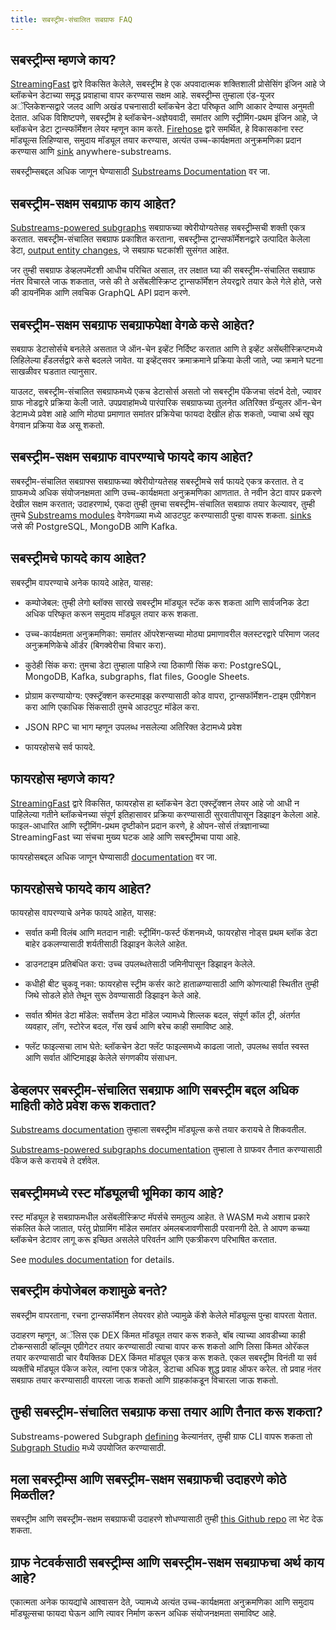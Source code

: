 ```yaml
---
title: सबस्ट्रीम-संचालित सबग्राफ FAQ
---
```


## सबस्ट्रीम्स म्हणजे काय?

[StreamingFast](https://www.streamingfast.io/) द्वारे विकसित केलेले, सबस्ट्रीम हे एक अपवादात्मक शक्तिशाली प्रोसेसिंग इंजिन आहे जे ब्लॉकचेन डेटाच्या समृद्ध प्रवाहाचा वापर करण्यास सक्षम आहे. सबस्ट्रीम्स तुम्हाला एंड-यूजर अॅप्लिकेशन्सद्वारे जलद आणि अखंड पचनासाठी ब्लॉकचेन डेटा परिष्कृत आणि आकार देण्यास अनुमती देतात. अधिक विशिष्‍टपणे, सबस्ट्रीम हे ब्लॉकचेन-अज्ञेयवादी, समांतर आणि स्‍ट्रीमिंग-प्रथम इंजिन आहे, जे ब्लॉकचेन डेटा ट्रान्स्फॉर्मेशन लेयर म्हणून काम करते. [Firehose](https://firehose.streamingfast.io) द्वारे समर्थित, हे विकासकांना रस्ट मॉड्यूल्स लिहिण्यास, समुदाय मॉड्यूल तयार करण्यास, अत्यंत उच्च-कार्यक्षमता अनुक्रमणिका प्रदान करण्यास आणि [sink](/substreams/developers-guide/sink-targets/README/#substream-) anywhere-substreams.

सबस्ट्रीम्सबद्दल अधिक जाणून घेण्यासाठी [Substreams Documentation](/substreams/README/) वर जा.

## सबस्ट्रीम-सक्षम सबग्राफ काय आहेत?

[Substreams-powered subgraphs](/cookbook/substreams-powered-subgraphs/) सबग्राफच्या क्वेरीयोग्यतेसह सबस्ट्रीम्सची शक्ती एकत्र करतात. सबस्ट्रीम-संचालित सबग्राफ प्रकाशित करताना, सबस्ट्रीम्स ट्रान्सफॉर्मेशनद्वारे उत्पादित केलेला डेटा, [output entity changes](https://github.com/streamingfast/substreams-sink-entity-changes/blob/develop/substreams-entity-change/src/tables.rs), जे सबग्राफ घटकांशी सुसंगत आहेत.

जर तुम्ही सबग्राफ डेव्हलपमेंटशी आधीच परिचित असाल, तर लक्षात घ्या की सबस्ट्रीम-संचालित सबग्राफ नंतर विचारले जाऊ शकतात, जसे की ते असेंबलीस्क्रिप्ट ट्रान्सफॉर्मेशन लेयरद्वारे तयार केले गेले होते, जसे की डायनॅमिक आणि लवचिक GraphQL API प्रदान करणे.

## सबस्ट्रीम-सक्षम सबग्राफ सबग्राफपेक्षा वेगळे कसे आहेत?

सबग्राफ डेटासोर्सचे बनलेले असतात जे ऑन-चेन इव्हेंट निर्दिष्ट करतात आणि ते इव्हेंट असेंब्लीस्क्रिप्टमध्ये लिहिलेल्या हँडलर्सद्वारे कसे बदलले जावेत. या इव्हेंट्सवर क्रमाक्रमाने प्रक्रिया केली जाते, ज्या क्रमाने घटना साखळीवर घडतात त्यानुसार.

याउलट, सबस्ट्रीम-संचालित सबग्राफमध्ये एकच डेटासोर्स असतो जो सबस्ट्रीम पॅकेजचा संदर्भ देतो, ज्यावर ग्राफ नोडद्वारे प्रक्रिया केली जाते. उपप्रवाहांमध्ये पारंपारिक सबग्राफच्या तुलनेत अतिरिक्त ग्रॅन्युलर ऑन-चेन डेटामध्ये प्रवेश आहे आणि मोठ्या प्रमाणात समांतर प्रक्रियेचा फायदा देखील होऊ शकतो, ज्याचा अर्थ खूप वेगवान प्रक्रिया वेळ असू शकतो.

## सबस्ट्रीम-सक्षम सबग्राफ वापरण्याचे फायदे काय आहेत?

सबस्ट्रीम-संचालित सबग्राफ्स सबग्राफच्या क्वेरीयोग्यतेसह सबस्ट्रीमचे सर्व फायदे एकत्र करतात. ते द ग्राफमध्ये अधिक संयोजनक्षमता आणि उच्च-कार्यक्षमता अनुक्रमणिका आणतात. ते नवीन डेटा वापर प्रकरणे देखील सक्षम करतात; उदाहरणार्थ, एकदा तुम्ही तुमचा सबस्ट्रीम-संचालित सबग्राफ तयार केल्यावर, तुम्ही तुमचे [Substreams modules](/substreams/developers-guide/creating-your-manifest/#module-definitions) वेगवेगळ्या मध्ये आउटपुट करण्यासाठी पुन्हा वापरू शकता. [sinks](/substreams/developers-guide/sink-targets/#substreams-sinks-overview) जसे की PostgreSQL, MongoDB आणि Kafka.

## सबस्ट्रीमचे फायदे काय आहेत?

सबस्ट्रीम वापरण्याचे अनेक फायदे आहेत, यासह:

-   कम्पोजेबल: तुम्ही लेगो ब्लॉक्स सारखे सबस्ट्रीम मॉड्यूल स्टॅक करू शकता आणि सार्वजनिक डेटा अधिक परिष्कृत करून समुदाय मॉड्यूल तयार करू शकता.

-   उच्च-कार्यक्षमता अनुक्रमणिका: समांतर ऑपरेशन्सच्या मोठ्या प्रमाणावरील क्लस्टरद्वारे परिमाण जलद अनुक्रमणिकेचे ऑर्डर (बिगक्वेरीचा विचार करा).

-   कुठेही सिंक करा: तुमचा डेटा तुम्हाला पाहिजे त्या ठिकाणी सिंक करा: PostgreSQL, MongoDB, Kafka, subgraphs, flat files, Google Sheets.

-   प्रोग्राम करण्यायोग्य: एक्स्ट्रॅक्शन कस्टमाइझ करण्यासाठी कोड वापरा, ट्रान्सफॉर्मेशन-टाइम एग्रीगेशन करा आणि एकाधिक सिंकसाठी तुमचे आउटपुट मॉडेल करा.

-   JSON RPC चा भाग म्हणून उपलब्ध नसलेल्या अतिरिक्त डेटामध्ये प्रवेश

-   फायरहोसचे सर्व फायदे.

## फायरहोस म्हणजे काय?

[StreamingFast](https://www.streamingfast.io/) द्वारे विकसित, फायरहोस हा ब्लॉकचेन डेटा एक्स्ट्रॅक्शन लेयर आहे जो आधी न पाहिलेल्या गतीने ब्लॉकचेनच्या संपूर्ण इतिहासावर प्रक्रिया करण्यासाठी सुरवातीपासून डिझाइन केलेला आहे. फाइल-आधारित आणि स्ट्रीमिंग-प्रथम दृष्टीकोन प्रदान करणे, हे ओपन-सोर्स तंत्रज्ञानाच्या StreamingFast च्या संचचा मुख्य घटक आहे आणि सबस्ट्रीमचा पाया आहे.

फायरहोसबद्दल अधिक जाणून घेण्यासाठी [documentation](https://firehose.streamingfast.io/) वर जा.

## फायरहोसचे फायदे काय आहेत?

फायरहोस वापरण्याचे अनेक फायदे आहेत, यासह:

-   सर्वात कमी विलंब आणि मतदान नाही: स्ट्रीमिंग-फर्स्ट फॅशनमध्ये, फायरहोस नोड्स प्रथम ब्लॉक डेटा बाहेर ढकलण्यासाठी शर्यतीसाठी डिझाइन केलेले आहेत.

-   डाउनटाइम प्रतिबंधित करा: उच्च उपलब्धतेसाठी जमिनीपासून डिझाइन केलेले.

-   कधीही बीट चुकवू नका: फायरहोस स्ट्रीम कर्सर काटे हाताळण्यासाठी आणि कोणत्याही स्थितीत तुम्ही जिथे सोडले होते तेथून सुरू ठेवण्यासाठी डिझाइन केले आहे.

-   सर्वात श्रीमंत डेटा मॉडेल: सर्वोत्तम डेटा मॉडेल ज्यामध्ये शिल्लक बदल, संपूर्ण कॉल ट्री, अंतर्गत व्यवहार, लॉग, स्टोरेज बदल, गॅस खर्च आणि बरेच काही समाविष्ट आहे.

-   फ्लॅट फाइल्सचा लाभ घेते: ब्लॉकचेन डेटा फ्लॅट फाइल्समध्ये काढला जातो, उपलब्ध सर्वात स्वस्त आणि सर्वात ऑप्टिमाइझ केलेले संगणकीय संसाधन.

## डेव्हलपर सबस्ट्रीम-संचालित सबग्राफ आणि सबस्ट्रीम बद्दल अधिक माहिती कोठे प्रवेश करू शकतात?

[Substreams documentation](/substreams/README/) तुम्हाला सबस्ट्रीम मॉड्यूल्स कसे तयार करायचे ते शिकवतील.

[Substreams-powered subgraphs documentation](/cookbook/substreams-powered-subgraphs/) तुम्हाला ते ग्राफवर तैनात करण्यासाठी पॅकेज कसे करायचे ते दर्शवेल.

## सबस्ट्रीममध्ये रस्ट मॉड्यूलची भूमिका काय आहे?

रस्ट मॉड्यूल हे सबग्राफमधील असेंबलीस्क्रिप्ट मॅपर्सचे समतुल्य आहेत. ते WASM मध्ये अशाच प्रकारे संकलित केले जातात, परंतु प्रोग्रामिंग मॉडेल समांतर अंमलबजावणीसाठी परवानगी देते. ते आपण कच्च्या ब्लॉकचेन डेटावर लागू करू इच्छित असलेले परिवर्तन आणि एकत्रीकरण परिभाषित करतात.

See [modules documentation](/substreams/developers-guide/modules/types/) for details.

## सबस्ट्रीम कंपोजेबल कशामुळे बनते?

सबस्ट्रीम वापरताना, रचना ट्रान्सफॉर्मेशन लेयरवर होते ज्यामुळे कॅशे केलेले मॉड्यूल्स पुन्हा वापरता येतात.

उदाहरण म्हणून, अॅलिस एक DEX किंमत मॉड्यूल तयार करू शकते, बॉब त्याच्या आवडीच्या काही टोकन्ससाठी व्हॉल्यूम एग्रीगेटर तयार करण्यासाठी त्याचा वापर करू शकतो आणि लिसा किंमत ओरॅकल तयार करण्यासाठी चार वैयक्तिक DEX किंमत मॉड्यूल एकत्र करू शकते. एकल सबस्ट्रीम विनंती या सर्व व्यक्तींचे मॉड्यूल पॅकेज करेल, त्यांना एकत्र जोडेल, डेटाचा अधिक शुद्ध प्रवाह ऑफर करेल. तो प्रवाह नंतर सबग्राफ तयार करण्यासाठी वापरला जाऊ शकतो आणि ग्राहकांकडून विचारला जाऊ शकतो.

## तुम्ही सबस्ट्रीम-संचालित सबग्राफ कसा तयार आणि तैनात करू शकता?

Substreams-powered Subgraph [defining](/cookbook/substreams-powered-subgraphs/) केल्यानंतर, तुम्ही ग्राफ CLI वापरू शकता तो [Subgraph Studio](https://thegraph.com/studio/) मध्ये उपयोजित करण्यासाठी.

## मला सबस्ट्रीम्स आणि सबस्ट्रीम-सक्षम सबग्राफची उदाहरणे कोठे मिळतील?

सबस्ट्रीम आणि सबस्ट्रीम-सक्षम सबग्राफची उदाहरणे शोधण्यासाठी तुम्ही [this Github repo](https://github.com/pinax-network/awesome-substreams) ला भेट देऊ शकता.

## ग्राफ नेटवर्कसाठी सबस्ट्रीम्स आणि सबस्ट्रीम-सक्षम सबग्राफचा अर्थ काय आहे?

एकात्मता अनेक फायद्यांचे आश्वासन देते, ज्यामध्ये अत्यंत उच्च-कार्यक्षमता अनुक्रमणिका आणि समुदाय मॉड्यूल्सचा फायदा घेऊन आणि त्यावर निर्माण करून अधिक संयोजनक्षमता समाविष्ट आहे.
